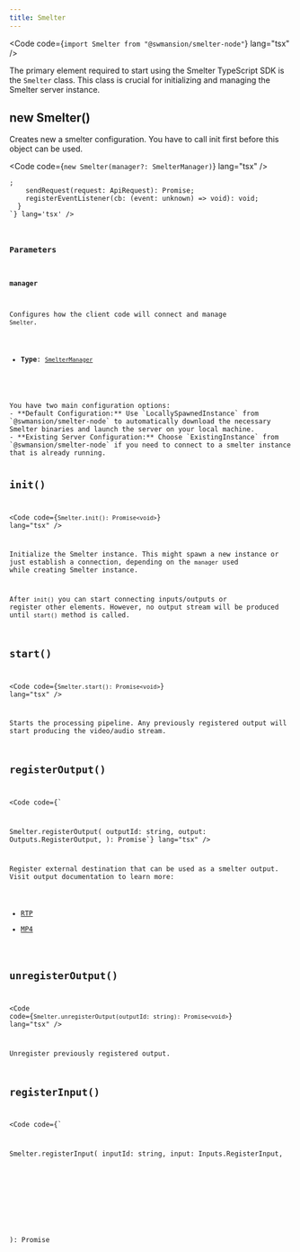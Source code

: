 ```yaml
---
title: Smelter
---
```


<Code code={`import Smelter from "@swmansion/smelter-node"`} lang="tsx" />

The primary element required to start using the Smelter TypeScript SDK is the `Smelter` class. This class is crucial for initializing and managing the Smelter server instance.

## new Smelter()
Creates new a smelter configuration. You have to call init first before this object can be used.

<Code code={`new Smelter(manager?: SmelterManager)`} lang="tsx" />

<CollapsibleDetails summaryTitle='Type definitions' open>
<Code code={`
  type SmelterManager {
    setupInstance(): Promise<void>;
    sendRequest(request: ApiRequest): Promise<object>;
    registerEventListener(cb: (event: unknown) => void): void;
  }
`} lang='tsx' />
</CollapsibleDetails>

### Parameters

#### manager
Configures how the client code will connect and manage `Smelter`. 

- **Type**: [`SmelterManager`](/ts-sdk/smelter#new-smelter)
<br/>
You have two main configuration options:
- **Default Configuration:** Use `LocallySpawnedInstance` from `@swmansion/smelter-node` to automatically download the necessary Smelter binaries and launch the server on your local machine.
- **Existing Server Configuration:** Choose `ExistingInstance` from `@swmansion/smelter-node` if you need to connect to a smelter instance that is already running.

## init()
<Code code={`Smelter.init(): Promise<void>`} lang="tsx" />

Initialize the Smelter instance. This might spawn a new instance or just establish a connection, depending on the `manager` used while creating Smelter instance.

After `init()` you can start connecting inputs/outputs or register other elements. However, no output stream will be produced until `start()` method is called.

## start()
<Code code={`Smelter.start(): Promise<void>`} lang="tsx" />

Starts the processing pipeline. Any previously registered output will start producing the video/audio stream.

## registerOutput()
<Code code={`

Smelter.registerOutput(
  outputId: string,
  output: Outputs.RegisterOutput,
): Promise<object>`} lang="tsx" />

Register external destination that can be used as a smelter output. Visit output documentation to learn more:
- [RTP](/ts-sdk/outputs/rtp)
- [MP4](/ts-sdk/outputs/mp4)

## unregisterOutput()
<Code code={`Smelter.unregisterOutput(outputId: string): Promise<void>`} lang="tsx" />

Unregister previously registered output.

## registerInput()
<Code code={`

Smelter.registerInput(
  inputId: string,
  input: Inputs.RegisterInput,
): Promise<object>`} lang="tsx" />

Register external source that can be used as a smelter input. Visit input documentation to learn more:
- [RTP](/ts-sdk/inputs/rtp)
- [MP4](/ts-sdk/inputs/mp4)

## unregisterInput()
<Code code={`Smelter.unregisterInput(inputId: string): Promise<void>`} lang="tsx" />

Unregister previously registered input.

## registerImage()
<Code code={`

Smelter.registerImage(
  imageId: string,
  image: Renderers.RegisterImage,
): Promise<void>`} lang="tsx" />

Register an image asset. See [Renderers.RegisterImage](/ts-sdk/renderers/image/#renderersregisterimage) to learn more.

## unregisterImage()
<Code code={`Smelter.unregisterImage(imageId: string): Promise<void>`} lang="tsx" />

Unregister a previously registered image asset.

## registerShader()
<Code code={`

Smelter.registerShader(
  shaderId: string,
  shader: Renderers.RegisterShader,
): Promise<void>`} lang="tsx" />

Register a shader. See [Renderers.RegisterShader](/ts-sdk/renderers/shader#renderersregistershader) to learn more.

## unregisterShader()
<Code code={`Smelter.unregisterShader(shaderId: string): Promise<void>`} lang="tsx" />

Unregister a previously registered shader.

## registerWebRenderer()
<Code code={`

Smelter.registerWebRenderer(
  instanceId: string,
  instance: Renderers.RegisterWebRenderer,
): Promise<object>`} lang="tsx" />

Register a web renderer instance. See [Renderers.RegisterWebRenderer](/ts-sdk/renderers/web-renderer#renderersregisterwebrenderer) to learn more.

## unregisterWebRenderer()
<Code code={`Smelter.unregisterWebRenderer(instanceId: string): Promise<void>`} lang="tsx" />

Unregister a previously registered web renderer.
